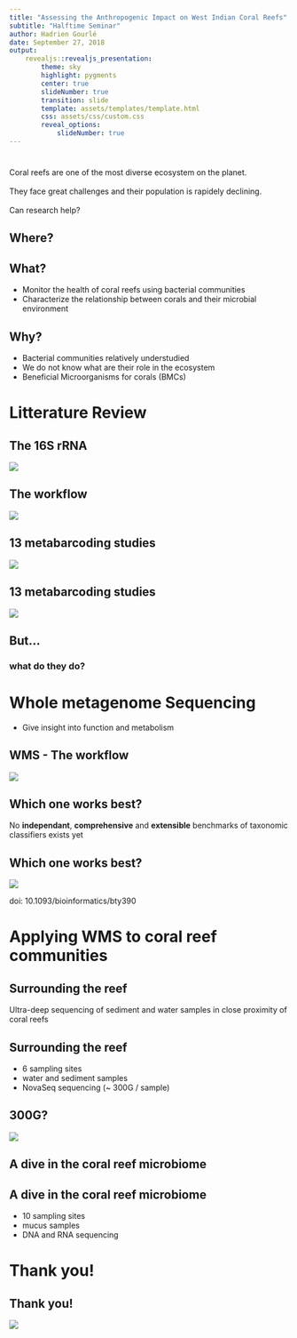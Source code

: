 ```yaml
---
title: "Assessing the Anthropogenic Impact on West Indian Coral Reefs"
subtitle: "Halftime Seminar"
author: Hadrien Gourlé
date: September 27, 2018
output:
    revealjs::revealjs_presentation:
        theme: sky
        highlight: pygments
        center: true
        slideNumber: true
        transition: slide
        template: assets/templates/template.html
        css: assets/css/custom.css
        reveal_options:
            slideNumber: true
---
```

 
# {#intro-slide data-background="assets/img/background.jpg"}

## {#intro-slide data-background="assets/img/background.jpg"}

<div id="intro-text-box">Coral reefs are one of the most diverse ecosystem on the planet.</div><br>
<div id="intro-text-box" class="fragment fade-left">They face great challenges and their population is rapidely declining.</div><br>
<div id="intro-text-box" class="fragment fade-left">Can research help?</div>

## Where? {#map data-background="assets/img/map_cropped.png"}

  
## What?

- Monitor the health of coral reefs using bacterial communities
- Characterize the relationship between corals and their microbial environment

## Why?

- Bacterial communities relatively understudied
- We do not know what are their role in the ecosystem
- Beneficial Microorganisms for corals (BMCs)

# Litterature Review


## The 16S <span class=lowercase>r</span>RNA {#sixteen}

![](assets/img/16S.svg)

## The workflow {#workflow-slide}

![](assets/img/dag_16s.svg)

## 13 metabarcoding studies
![](assets/img/phyla_bar.png)

## 13 metabarcoding studies
![](assets/img/bleached_boxplot.png)

## But...

<div class="fragment fade-in">
<h3>what do they do?</h3>
</div>

# Whole metagenome Sequencing

- Give insight into function and metabolism

## WMS - The workflow {#workflow-wms}

![](assets/img/dag_wms.svg)

## {data-background="assets/img/wordcloud.svg"}

## Which one works best?

No **independant**, **comprehensive** and **extensible** benchmarks of taxonomic classifiers exists yet

## Which one works best?

![](assets/img/iss.png)

doi: 10.1093/bioinformatics/bty390

## {data-background="assets/img/wordcloud.svg"}

# Applying WMS to coral reef communities

## Surrounding the reef

Ultra-deep sequencing of sediment and water samples in close proximity of coral reefs

## {data-background="assets/img/dive.svg"}

## Surrounding the reef

- 6 sampling sites
- water and sediment samples
- NovaSeq sequencing (~ 300G / sample)

## 300G? {#nonpareil}

![](assets/img/nonpareil.png)

## A dive in the coral reef microbiome

## {data-background="assets/img/bmc_big.jpg"}

## A dive in the coral reef microbiome

- 10 sampling sites
- mucus samples
- DNA and RNA sequencing

# Thank you!

## Thank you! {#thanks}

![](assets/img/thank_you.svg)
